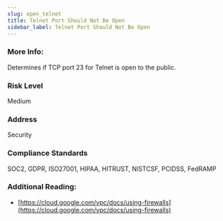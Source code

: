 ```yaml
---
slug: open_telnet
title: Telnet Port Should Not Be Open
sidebar_label: Telnet Port Should Not Be Open
---
```


### More Info:

Determines if TCP port 23 for Telnet is open to the public.

### Risk Level

Medium

### Address

Security

### Compliance Standards

SOC2, GDPR, ISO27001, HIPAA, HITRUST, NISTCSF, PCIDSS, FedRAMP

### Additional Reading:

- [https://cloud.google.com/vpc/docs/using-firewalls](https://cloud.google.com/vpc/docs/using-firewalls) 

